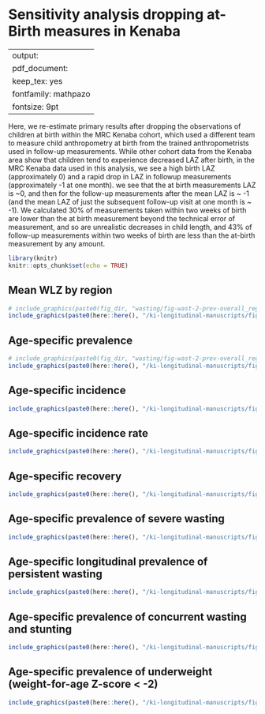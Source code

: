 # Sensitivity analysis dropping at-Birth measures in Kenaba {#no-kenaba}

---
output:
  pdf_document:
    keep_tex: yes
fontfamily: mathpazo
fontsize: 9pt
---

\raggedright

Here, we re-estimate primary results after dropping the observations of children at birth within the MRC Kenaba cohort, which used a different team to measure child anthropometry at birth from the trained anthropometrists used in follow-up measurements. While other cohort data from the Kenaba area show that children tend to experience decreased LAZ after birth, in the MRC Kenaba data used in this analysis, we see a high birth LAZ (approximately 0) and a rapid drop in LAZ in followup measurements (approximately -1 at one month).
we see that the at birth measurements LAZ is ~0, and then for the follow-up measurements after the mean LAZ is ~ -1 (and the mean LAZ of just the subsequent follow-up visit at one month is ~ -1). We calculated 30% of measurements taken within two weeks of birth are lower than the at birth measurement beyond the technical error of measurement, and so are unrealistic decreases in child length, and 43% of follow-up measurements within two weeks of birth are less than the at-birth measurement by any amount. 


```r
library(knitr)
knitr::opts_chunk$set(echo = TRUE)
```

## Mean WLZ by region

```r
# include_graphics(paste0(fig_dir, "wasting/fig-wast-2-prev-overall_region--allage-primary-no-Kenaba-BW.png"))
include_graphics(paste0(here::here(), "/ki-longitudinal-manuscripts/figures/wasting/WLZ_by_region-no-Kenaba-BW.png"))
```

## Age-specific prevalence

```r
# include_graphics(paste0(fig_dir, "wasting/fig-wast-2-prev-overall_region--allage-primary-no-Kenaba-BW.png"))
include_graphics(paste0(here::here(), "/ki-longitudinal-manuscripts/figures/wasting/fig-wast-prev-no-Kenaba-BW.png"))
```



## Age-specific incidence

```r
include_graphics(paste0(here::here(), "/ki-longitudinal-manuscripts/figures/wasting/fig-wast-ci-no-Kenaba-BW.png"))

```

## Age-specific incidence rate

```r
include_graphics(paste0(here::here(), "/ki-longitudinal-manuscripts/figures/wasting/fig-wast-ir-no-Kenaba-BW.png"))

```

## Age-specific recovery

```r
include_graphics(paste0(here::here(), "/ki-longitudinal-manuscripts/figures/wasting/fig-wast-rec-no-Kenaba-BW.png"))

```

## Age-specific prevalence of severe wasting

```r
include_graphics(paste0(here::here(), "/ki-longitudinal-manuscripts/figures/wasting/fig-sev-wast-no-Kenaba-BW.png"))

```

## Age-specific longitudinal prevalence of persistent wasting

```r
include_graphics(paste0(here::here(), "/ki-longitudinal-manuscripts/figures/wasting/fig-pers-wast-no-Kenaba-BW.png"))

```

## Age-specific prevalence of concurrent wasting and stunting

```r
include_graphics(paste0(here::here(), "/ki-longitudinal-manuscripts/figures/wasting/fig-co-prev-no-Kenaba-BW.png"))

```

## Age-specific prevalence of underweight (weight-for-age Z-score < -2)

```r
include_graphics(paste0(here::here(), "/ki-longitudinal-manuscripts/figures/wasting/fig-uw-prev-no-Kenaba-BW.png"))

```


